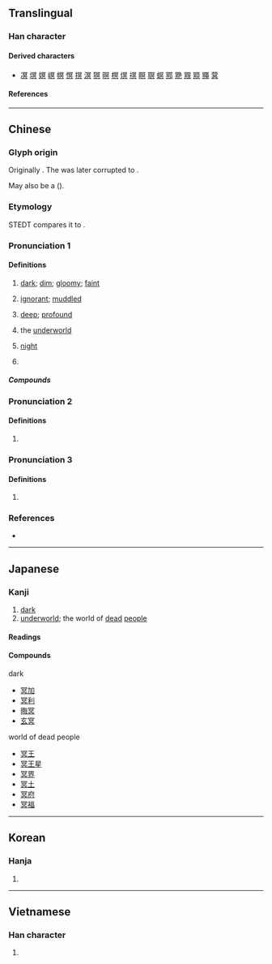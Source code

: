 {{character info}}
==Translingual==

===Han character===
{{Han char|rn=14|rad=冖|as=08|sn=10|four=37800|canj=BAYC|ids=⿱冖昗,⿱𠕾六}}

====Derived characters====
* [[凕]] [[塓]] [[嫇]] [[㟰]] [[幎]] [[慏]] [[㨠]] [[溟]] [[猽]] [[暝]] [[榠]] [[熐]] [[䄙]] [[瞑]] [[䏃]] [[螟]] [[鄍]] [[䒌]] [[覭]] [[䫤]] [[鼆]] [[蓂]]

====References====
{{Han ref|kx=0130.280|dkj=01588|dj=0293.080|hdz=10304.100|uh=51A5}}

----

==Chinese==
{{zh-forms|alt=𠖇,㝠,暝}}

===Glyph origin===
{{Han etym}}
Originally {{Han compound|冖|日|廾|t1=cloth cover|t2=sun|t3=two hands|ls=ic|nocap=y}}. The {{lang|zh|廾}} was later corrupted to {{zh-l|*六}}.

May also be a {{Han compound|冖|日|廾|c1=p|c2=s|c3=s|ls=psc|nocap=1}} (''{{w|Shuowen Jiezi}}'').

===Etymology===
STEDT compares it to {{inh|zh|sit-pro|*muːŋ ~ r/s-muːk||foggy; dark; sullen; menacing; thunder}}.

===Pronunciation 1===
{{zh-pron
|m=míng
|m-s=
|c=ming4,ming5
|c-t=
|g=
|h=pfs=mèn
|j=
|mb=
|md=
|mn=bêng
|mn-t=mêng5
|w=
|x=
|mc=y
|oc=y
|cat=a,n
}}

====Definitions====
{{zh-hanzi}}

# {{lb|zh|literary}} [[dark]]; [[dim]]; [[gloomy]]; [[faint]]
# {{lb|zh|literary}} [[ignorant]]; [[muddled]]
#: {{zh-x|冥頑不靈|obstinate and ignorant}}
# [[deep]]; [[profound]]
#: {{zh-x|苦思冥想|to think long and hard}}
# the [[underworld]]
#: {{zh-x|冥府|the nether world}}
# {{lb|zh|obsolete}} [[night]]
# {{surname|zh}}

=====Compounds=====
{{zh-der|冥鏹|冥行擿埴|冥會|冥默|冥器|冥土|冥鈔|冥童|冥錢|冥報|冥漠君|冥婚|冥蒙|幽冥戒|冥府|冥搜|冥佑|冥奧|冥冥中|冥籍|冥數|悄冥冥|冥具|冥資|冥靈|冥頑|冥衣|冥誕|冥王|冥王星|冥界|冥福|冥濛|悄悄冥冥|冥想|冥茫|冥思|冥漠|冥行|幽冥地府|幽冥|冥冥之中|冥途|北冥|冥思苦想|冥鴻|冥子裡|冥司|冥契|冥河|冥頑不靈|冥寶|冥冥|冥壽|冥紙|冥思苦索|冥寂|晦冥|混冥|窅冥|玄冥|窈窈冥冥|窈冥|杳冥|沉冥|渺渺冥冥|鴻飛冥冥|邈冥冥|西冥|風雨晦冥|青冥|冥加|冥昧|穹冥}}

===Pronunciation 2===
{{zh-pron
|m=mián
}}

====Definitions====
{{zh-hanzi}}

# {{zh-only|顛冥}}

===Pronunciation 3===
{{zh-pron
|m=miàn
}}

====Definitions====
{{zh-hanzi}}

# {{zh-only|冥眴}}

===References===
* {{R:yue:mfccd}}

----

==Japanese==

===Kanji===
{{ja-kanji|grade=|rs=冖08}}

# [[dark]]
# [[underworld]]; the world of [[dead]] [[people]]

====Readings====
{{ja-readings
|goon=みょう<みやう
|kanon=めい
|kun=くら-い
}}

====Compounds====
; dark
* [[冥加]]
* [[冥利]]
* [[晦冥]]
* [[玄冥]]
; world of dead people
* [[冥王]]
* [[冥王星]]
* [[冥界]]
* [[冥土]]
* [[冥府]]
* [[冥福]]

----

==Korean==

===Hanja===
{{ko-hanja|명}}

# {{rfdef|ko|sort=冖08}}

----

==Vietnamese==

===Han character===
{{vi-readings|rs=冖08|reading=[[minh]], [[mênh]], [[mưng]]}}

# {{rfdef|vi|sort=冖08}}